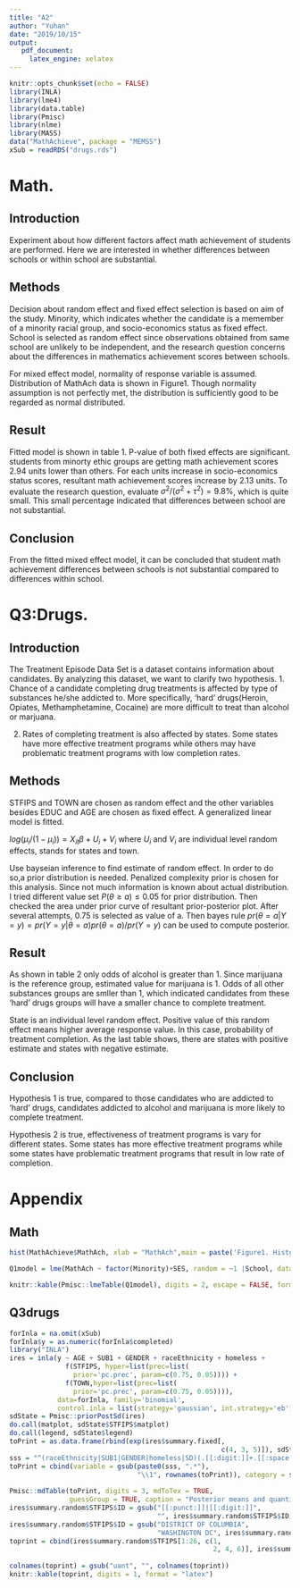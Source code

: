 ```yaml
---
title: "A2"
author: "Yuhan"
date: "2019/10/15"
output: 
   pdf_document:
     latex_engine: xelatex   
---
```


```r
knitr::opts_chunk$set(echo = FALSE)
library(INLA)
library(lme4)
library(data.table)
library(Pmisc)
library(nlme)
library(MASS)
data("MathAchieve", package = "MEMSS")
xSub = readRDS("drugs.rds")
```

# Math.


## Introduction

Experiment about how different factors affect math achievement of students are performed. Here we are interested in whether differences between schools or within school are substantial.

## Methods

Decision about random effect and fixed effect selection is based on aim of the study. Minority, which indicates whether the candidate is a memember of a minority racial group, and socio-economics status as fixed effect. School is selected as random effect since observations obtained from same school are unlikely to be independent, and the research question concerns about the differences in mathematics achievement scores between schools.

For mixed effect model, normality of response variable is assumed. Distribution of MathAch data is shown in Figure1. Though normality assumption is not perfectly met, the distribution is sufficiently good to be regarded as normal distributed.

## Result

Fitted model is shown in table 1. P-value of both fixed effects are significant. students from minorty ethic groups are getting math achievement scores 2.94 units lower than others. For each units increase in socio-economics status scores, resultant math achievement scores increase by 2.13 units. To evaluate the research question, evaluate $\sigma^2/(\sigma^2+\tau^2) = 9.8\%$, which is quite small. This small percentage indicated that differences between school are not substantial.

## Conclusion

From the fitted mixed effect model, it can be concluded that student math achievement differences between schools is not substantial compared to differences within school. 

\pagebreak

# Q3:Drugs.


## Introduction

The Treatment Episode Data Set is a dataset contains information about candidates. By analyzing this dataset, we want to clarify two hypothesis.
1. Chance of a candidate completing drug treatments is affected by type of substances he/she addicted to. More specifically, 'hard' drugs(Heroin, Opiates, Methamphetamine, Cocaine) are more difficult to treat than alcohol or marjuana.

2. Rates of completing treatment is also affected by states. Some states have more effective treatment programs while others may have problematic treatment programs with low completion rates.

## Methods

STFIPS and TOWN are chosen as random effect and the other variables besides EDUC and AGE are chosen as fixed effect. A generalized linear model is fitted.

$log(\mu_i/(1-\mu_i))=X_{it}\beta+U_i+V_i$ where $U_i$ and $V_i$ are individual level random effects, stands for states and town.

Use bayseian inference to find estimate of random effect. In order to do so,a prior distribution is needed. Penalized complexity prior is chosen for this analysis. Since not much information is known about actual distribution. I tried different value set $P(\theta \geq a)\le0.05$ for prior distribution. Then checked the area under prior curve of resultant prior-posterior plot. After several attempts, 0.75 is selected as value of a. Then bayes rule $pr(\theta=a|Y=y)=pr(Y=y|\theta=a)pr(\theta=a)/pr(Y=y)$ can be used to compute posterior.

## Result


As shown in table 2 only odds of alcohol is greater than 1. Since marijuana is the reference group, estimated value for marijuana is 1. Odds of all other substances groups are smller than 1, which indicated candidates from these 'hard' drugs groups will have a smaller chance to complete treatment.

State is an individual level random effect. Positive value of this random effect means higher average response value. In this case, probability of treatment completion. As the last table shows, there are states with positive estimate and states with negative estimate.

## Conclusion

Hypothesis 1 is true, compared to those candidates who are addicted to 'hard' drugs, candidates addicted to alcohol and marijuana is more likely to complete treatment.

Hypothesis 2 is true, effectiveness of treatment programs is vary for different states. Some states has more effective treatment programs while some states have problematic treatment programs that result in low rate of completion.

\pagebreak

# Appendix



## Math


```r
hist(MathAchieve$MathAch, xlab = "MathAch",main = paste('Figure1. Histgram of MathAch scores'))

Q1model = lme(MathAch ~ factor(Minority)+SES, random = ~1 |School, data = MathAchieve)

knitr::kable(Pmisc::lmeTable(Q1model), digits = 2, escape = FALSE, format = "latex",caption = "Estimation of MathAchieve mixed model")
```

\pagebreak

## Q3drugs
```r
forInla = na.omit(xSub)
forInla$y = as.numeric(forInla$completed)
library("INLA")
ires = inla(y ~ AGE + SUB1 + GENDER + raceEthnicity + homeless +
              f(STFIPS, hyper=list(prec=list(
                prior='pc.prec', param=c(0.75, 0.05)))) +
              f(TOWN,hyper=list(prec=list(
                prior='pc.prec', param=c(0.75, 0.05)))),
            data=forInla, family='binomial',
            control.inla = list(strategy='gaussian', int.strategy='eb'), verbose = TRUE)
sdState = Pmisc::priorPostSd(ires)
do.call(matplot, sdState$STFIPS$matplot)
do.call(legend, sdState$legend)
toPrint = as.data.frame(rbind(exp(ires$summary.fixed[,
                                                     c(4, 3, 5)]), sdState$summary[, c(4, 3, 5)]))
sss = "^(raceEthnicity|SUB1|GENDER|homeless|SD)(.[[:digit:]]+.[[:space:]]+| for )?"
toPrint = cbind(variable = gsub(paste0(sss, ".*"),
                                "\\1", rownames(toPrint)), category = substr(gsub(sss,
                                                                                  "", rownames(toPrint)), 1, 25), toPrint)
Pmisc::mdTable(toPrint, digits = 3, mdToTex = TRUE,
               guessGroup = TRUE, caption = "Posterior means and quantiles for model parameters.")
ires$summary.random$STFIPS$ID = gsub("[[:punct:]]|[[:digit:]]",
                                     "", ires$summary.random$STFIPS$ID)
ires$summary.random$STFIPS$ID = gsub("DISTRICT OF COLUMBIA",
                                     "WASHINGTON DC", ires$summary.random$STFIPS$ID)
toprint = cbind(ires$summary.random$STFIPS[1:26, c(1,
                                                   2, 4, 6)], ires$summary.random$STFIPS[-(1:26),
                                                                                         c(1, 2, 4, 6)])
colnames(toprint) = gsub("uant", "", colnames(toprint))
knitr::kable(toprint, digits = 1, format = "latex")
```